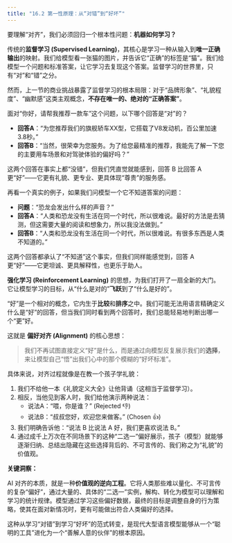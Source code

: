 ```yaml
---
title: "16.2 第一性原理：从“对错”到“好坏”"
---
```


要理解“对齐”，我们必须回归一个根本性问题：**机器如何学习？**

传统的**监督学习 (Supervised Learning)**，其核心是学习一种从输入到**唯一正确输出**的映射。我们给模型看一张猫的图片，并告诉它“正确”的标签是“猫”。我们给模型一个问题和标准答案，让它学习去复现这个答案。监督学习的世界里，只有“对”和“错”之分。

然而，上一节的商业挑战暴露了监督学习的根本局限：对于“品牌形象”、“礼貌程度”、“幽默感”这类主观概念，**不存在唯一的、绝对的“正确答案”**。

面对“你好，请帮我推荐一款车”这个问题，以下哪个回答是“对”的？

-   **回答A**：“为您推荐我们的旗舰轿车XX型，它搭载了V8发动机，百公里加速3.8秒。”
-   **回答B**：“当然，很荣幸为您服务。为了给您最精准的推荐，我能先了解一下您的主要用车场景和对驾驶体验的偏好吗？”

这两个回答在事实上都“没错”，但我们凭直觉就能感到，回答 B 比回答 A 更“好”——它更有礼貌、更专业、更具体现“尊贵”的服务感。

再看一个真实的例子，如果我们问模型一个它不知道答案的问题：

-   **问题**：“恐龙会发出什么样的声音？”
-   **回答A**：“人类和恐龙没有生活在同一个时代，所以很难说。最好的方法是去猜测，但这需要大量的阅读和想象力，所以我没法做到。”
-   **回答B**：“人类和恐龙没有生活在同一个时代，所以很难说。有很多东西是人类不知道的。”

这两个回答都承认了“不知道”这个事实，但我们同样能感觉到，回答 A 更“好”——它更坦诚、更具解释性，也更乐于助人。

**强化学习 (Reinforcement Learning)** 的思想，为我们打开了一扇全新的大门。它让模型学习的目标，从“什么是对的”**飞跃**到了“什么是好的”。

“好”是一个相对的概念，它内生于**比较**和**排序**之中。我们可能无法用语言精确定义什么是“好”的回答，但当我们同时看到两个回答时，我们总能轻易地判断出哪一个“更”好。

这就是 **偏好对齐 (Alignment)** 的核心思想：

> 我们不再试图直接定义“好”是什么，而是通过向模型反复展示我们的**选择**，来让模型自己“悟”出我们心中的那个模糊的“好坏标准”。

具体来说，对齐过程就像是在教一个孩子学礼貌：

1.  我们不给他一本《礼貌定义大全》让他背诵（这相当于监督学习）。
2.  相反，当他见到客人时，我们给他演示两种说法：
    -   说法A：“喂，你是谁？” (Rejected 👎)
    -   说法B：“叔叔您好，欢迎您来做客。” (Chosen 👍)
3.  我们明确告诉他：“说法 B 比说法 A 好，我们更喜欢说法 B。”
4.  通过成千上万次在不同场景下的这种“二选一”偏好展示，孩子（模型）就能够逐渐归纳、总结出隐藏在这些选择背后的、不可言传的、我们称之为“礼貌”的价值观。

**关键洞察：**

AI 对齐的本质，就是一种**价值观的逆向工程**。它将人类那些难以量化、不可言传的复杂“偏好”，通过大量的、具体的“二选一”实例，解构、转化为模型可以理解和学习的统计规律。模型通过学习这些偏好数据，最终的目标是调整自身的行为策略，使其在面对新情况时，更有可能做出符合人类偏好的选择。

这种从学习“对错”到学习“好坏”的范式转变，是现代大型语言模型能够从一个“聪明的工具”进化为一个“善解人意的伙伴”的根本原因。

